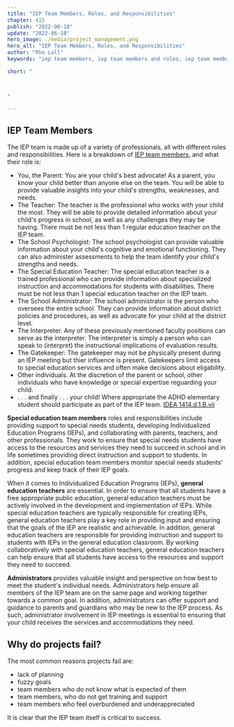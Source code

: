 ```yaml
---
title: "IEP Team Members, Roles, and Responsibilities"
chapter: 415
publish: "2022-06-18"
update: "2022-06-18"
hero_image: ./media/project_management.png 
hero_alt: "IEP Team Members, Roles, and Responsibilities"
author: "Rho Lall"
keywords: "iep team members, iep team members and roles, iep team members roles and responsibilities, accomodations for adhd, scrum in schools, accomodations for students with adhd, accommodations for adhd elementary students"

short: "



"

---
```


## IEP Team Members

The IEP team is made up of a variety of professionals, all with different roles and responsibilities. Here is a breakdown of [IEP team members](https://sites.ed.gov/idea/statute-chapter-33/subchapter-ii/1414/d/1/B), and what their role is:
- You, the Parent: You are your child's best advocate! As a parent, you know your child better than anyone else on the team. You will be able to provide valuable insights into your child's strengths, weaknesses, and needs.
- The Teacher: The teacher is the professional who works with your child the most. They will be able to provide detailed information about your child's progress in school, as well as any challenges they may be having. There must be not less than 1 regular education teacher on the IEP team.
- The School Psychologist: The school psychologist can provide valuable information about your child's cognitive and emotional functioning. They can also administer assessments to help the team identify your child's strengths and needs.
- The Special Education Teacher: The special education teacher is a trained professional who can provide information about specialized instruction and accommodations for students with disabilities. There must be not less than 1 special education teacher on the IEP team.
- The School Administrator: The school administrator is the person who oversees the entire school. They can provide information about district policies and procedures, as well as advocate for your child at the district level.
- The Interpreter. Any of these previously mentioned faculty positions can serve as the interpreter. The interpreter is simply a person who can speak to (interpret) the instructional implications of evaluation results. 
- The Gatekeeper: The gatekeeper may not be physically present during an IEP meeting but thier influence is present. Gatekeepers limit access to special education services and often make decisions about eligability.
- Other individuals. At the discretion of the parent or school, other individuals who have knowledge or special expertise reguarding your child.
-  . . . and finally . . . your child! Where appropriate the ADHD elementary student should participate as part of the IEP team. [IDEA 1414.d.1.B.vii](https://sites.ed.gov/idea/statute-chapter-33/subchapter-ii/1414/d/1/B)

**Special education team members** roles and responsibilities include providing support to special needs students, developing Individualized Education Programs (IEPs), and collaborating with parents, teachers, and other professionals. They work to ensure that special needs students have access to the resources and services they need to succeed in school and in life sometimes providing direct instruction and support to students. In addition, special education team members monitor special needs students' progress and keep track of their IEP goals.

When it comes to Individualized Education Programs (IEPs), **general education teachers** are essential. In order to ensure that all students have a free appropriate public education, general education teachers must be actively involved in the development and implementation of IEPs. While special education teachers are typically responsible for creating IEPs, general education teachers play a key role in providing input and ensuring that the goals of the IEP are realistic and achievable. In addition, general education teachers are responsible for providing instruction and support to students with IEPs in the general education classroom. By working collaboratively with special education teachers, general education teachers can help ensure that all students have access to the resources and support they need to succeed.

**Administrators** provides valuable insight and perspective on how best to meet the student's individual needs. Administrators help ensure all members of the IEP team are on the same page and working together towards a common goal. In addition, administrators can offer support and guidance to parents and guardians who may be new to the IEP process. As such, administrator involvement in IEP meetings is essential to ensuring that your child receives the services and accommodations they need.

## Why do projects fail?

The most common reasons projects fail are:
- lack of planning
- fuzzy goals
- team members who do not know what is expected of them
- team members, who do not get training and support
- team members who feel overburdened and underappreciated

It is clear that the IEP team itself is critical to success.